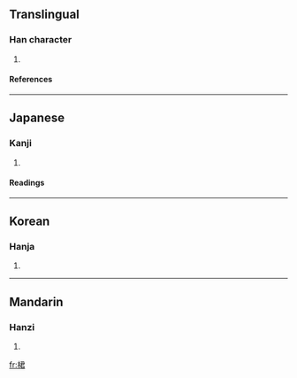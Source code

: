 ==Translingual==
===Han character===
{{Han char|rn=75|rad=木|as=07|sn=11|four=4796<sub>7</sub>|canj=木尸大口 (DSKR)}}
# {{defn|Han|sort=木07}}
====References====
{{Han ref|kx=0527.210|dkj=14821|dj=0916.140|hdz=21221.050|uh=687E|ud=26750|bh=D5C9|bd=54729}}

----
==Japanese==
===Kanji===
{{ja-kanji|grade=|rs=木07}}
# {{defn|Japanese}} 
====Readings====
{{ja-readings|on=[[くん]] (kun)|kun=}}

----
==Korean==
===Hanja===
{{ko-hanja|hangeul=군|eumhun=|rv=gun|mr=kun|y=kwun}}
# {{defn|Korean}}

----
==Mandarin==
===Hanzi===
{{cmn-hanzi|pin=[[jūn]] ([[jun1]])|wg=chün<sup>1</sup>}}
# {{defn|Mandarin}}

[[fr:桾]]